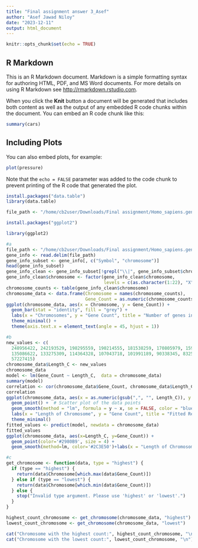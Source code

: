 ```yaml
---
title: "Final assignment answer 3_Asef"
author: "Asef Jawad Niloy"
date: "2023-12-11"
output: html_document
---
```


```r
knitr::opts_chunk$set(echo = TRUE)
```

## R Markdown

This is an R Markdown document. Markdown is a simple formatting syntax for authoring HTML, PDF, and MS Word documents. For more details on using R Markdown see <http://rmarkdown.rstudio.com>.

When you click the **Knit** button a document will be generated that includes both content as well as the output of any embedded R code chunks within the document. You can embed an R code chunk like this:

```r
summary(cars)
```

## Including Plots

You can also embed plots, for example:

```r
plot(pressure)
```

Note that the `echo = FALSE` parameter was added to the code chunk to prevent printing of the R code that generated the plot.



```r
install.packages("data.table")
library(data.table)
```




```r
file_path <- "/home/cb2user/Downloads/Final assignment/Homo_sapiens.gene_info/Homo_sapiens.gene_info"
```



```r
install.packages("ggplot2")
```


```r
library(ggplot2)
```




```r
#a
file_path <- "/home/cb2user/Downloads/Final assignment/Homo_sapiens.gene_info"
gene_info <- read.delim(file_path)
gene_info_subset <- gene_info[, c("Symbol", "chromosome")]
head(gene_info_subset)
gene_info_clean <- gene_info_subset[!grepl("\\|", gene_info_subset$chromosome), ]
gene_info_clean$chromosome <- factor(gene_info_clean$chromosome,
                                     levels = c(as.character(1:22), "X", "Y"))
chromosome_counts <- table(gene_info_clean$chromosome)
chromosome_data <- data.frame(Chromosome = names(chromosome_counts),
                              Gene_Count = as.numeric(chromosome_counts))
ggplot(chromosome_data, aes(x = Chromosome, y = Gene_Count)) +
  geom_bar(stat = "identity", fill = "grey") +
  labs(x = "Chromosomes", y = "Gene Count", title = "Number of genes in each chromosome") +
  theme_minimal() +
  theme(axis.text.x = element_text(angle = 45, hjust = 1))
```


```r
#b
new_values <- c(
  248956422, 242193529, 198295559, 190214555, 181538259, 170805979, 159345973, 145138636,138394717, 133797422,
  135086622, 133275309, 114364328, 107043718, 101991189, 90338345, 83257441, 80373285, 58617616, 64444167, 46709983, 50818468, 156040895,
  57227415)
chromosome_data$Length_C <- new_values
chromosome_data
model <- lm(Gene_Count ~ Length_C,  data = chromosome_data)
summary(model)
correlation <- cor(chromosome_data$Gene_Count, chromosome_data$Length_C)
correlation
ggplot(chromosome_data, aes(x = as.numeric(gsub(",", "", Length_C)), y = Gene_Count)) +
  geom_point() +  # Scatter plot of the data points
  geom_smooth(method = "lm", formula = y ~ x, se = FALSE, color = "blue") +  # Fitted regression line
  labs(x = "Length of Chromosome", y = "Gene Count", title = "Fitted Regression Line") +
  theme_minimal()
fitted_values <- predict(model, newdata = chromosome_data)
fitted_values
ggplot(chromosome_data, aes(x=Length_C, y=Gene_Count)) + 
  geom_point(color='#2980B9', size = 4) + 
  geom_smooth(method=lm, color='#2C3E50')+labs(x = "Length of Chromosome", y = "Gene Count", title = "Fitted Regression Line")
```


```r
#c
get_chromosome <- function(data, type = "highest") {
  if (type == "highest") {
    return(data$Chromosome[which.max(data$Gene_Count)])
  } else if (type == "lowest") {
    return(data$Chromosome[which.min(data$Gene_Count)])
  } else {
    stop("Invalid type argument. Please use 'highest' or 'lowest'.")
  }
}

highest_count_chromosome <- get_chromosome(chromosome_data, "highest")
lowest_count_chromosome <- get_chromosome(chromosome_data, "lowest")

cat("Chromosome with the highest count:", highest_count_chromosome, "\n")
cat("Chromosome with the lowest count:", lowest_count_chromosome, "\n")
```


```r

```

